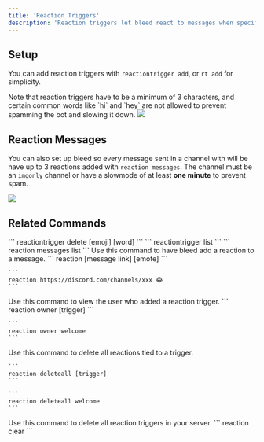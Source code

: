 ```yaml
---
title: 'Reaction Triggers'
description: 'Reaction triggers let bleed react to messages when specific conditions, like containing a certain word, are met.'
---
```


## Setup

You can add reaction triggers with `reactiontrigger add`, or `rt add` for simplicity. 

<Info>
  Note that reaction triggers have to be a minimum of 3 characters, and certain common words like `hi` and `hey` are not allowed to prevent spamming the bot and slowing it down.
</Info>

<Frame caption="Simple reactiontrigger setup" type="glass">
  <img src="https://bleed.bot/img/reaction_trigger.png" />
</Frame>

## Reaction Messages
You can also set up bleed so every message sent in a channel with will be have up to 3 reactions added with `reaction messages`. 
The channel must be an `imgonly` channel or have a slowmode of at least **one minute** to prevent spam.

<Frame caption="Reaction messages setup" type="glass">
  <img src="https://bleed.bot/img/reaction_messages.png" />
</Frame>

## Related Commands

<AccordionGroup>
  <Accordion title="Delete a reaction trigger">
    ```
    reactiontrigger delete [emoji] [word]
    ```
  </Accordion>

  <Accordion title="List all reaction triggers">
    ```
    reactiontrigger list
    ```
  </Accordion>

  <Accordion title="List all reaction messages">
    ```
    reaction messages list
    ```
  </Accordion>
  
  <Accordion title="Manually add a reaction">
    Use this command to have bleed add a reaction to a message.
    ```
    reaction [message link] [emote]
    ```
    
    ```
    reaction https://discord.com/channels/xxx 😂
    ```
  </Accordion>
  <Accordion title="Find the owner of a trigger">
  Use this command to view the user who added a reaction trigger.
    ```
    reaction owner [trigger]
    ```
    
    ```
    reaction owner welcome
    ```
  </Accordion>
  
  <Accordion title="Delete all reactions for a trigger">
    Use this command to delete all reactions tied to a trigger.
    
    ```
    reaction deleteall [trigger]
    ```
    
    ```
    reaction deleteall welcome
    ```
  </Accordion>
  
  <Accordion title="Delete all reaction triggers">
    Use this command to delete all reaction triggers in your server.
    ```
    reaction clear
    ```
  </Accordion>
</AccordionGroup>